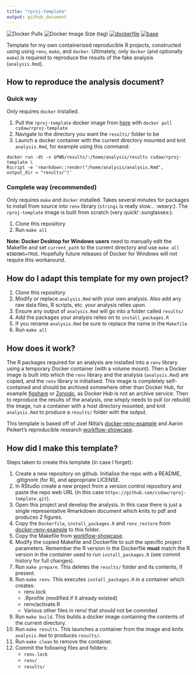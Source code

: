 ```yaml
---
title: "rproj-template"
output: github_document
---
```


![Docker Pulls](https://img.shields.io/docker/pulls/csdaw/rproj-template)
![Docker Image Size (tag)](https://img.shields.io/docker/image-size/csdaw/rproj-template/latest)
[![dockerfile](https://img.shields.io/badge/dockerfile%20on-github-blue.svg)](https://github.com/csdaw/rproj-template)
[![base](https://img.shields.io/badge/depends%20on-csdaw%2Frmarkdown--tinytex-blue)](https://hub.docker.com/csdaw/rmarkdown-tinytex "Docker base image")

Template for my own containerised reproducible R projects, constructed using 
using `renv`, `make`, and `docker`. Ultimately, only `docker`
(and optionally `make`) is required to reproduce the results of the fake 
analysis (`analysis.Rmd`).

## How to reproduce the analysis document?

### Quick way

Only requires `docker` installed.

1. Pull the `rproj-template` docker image from 
[here](https://hub.docker.com/repository/docker/csdaw/rproj-template) with
`docker pull csdaw/rproj-template`
2. Navigate to the directory you want the `results/` folder to be
3. Launch a docker container with the current directory mounted and knit `analysis.Rmd`, 
   for example using this command:

```
docker run -dt -v $PWD/results/:/home/analysis/results csdaw/rproj-template \
Rscript -e 'rmarkdown::render("/home/analysis/analysis.Rmd", output_dir = "results/")'
```

### Complete way (recommended)

Only requires `make` and `docker` installed. Takes several minutes for packages
to install from source into `renv` library (`stringi` is really slow... :weary:). 
The `rproj-template` image is built from scratch (very quick! :sunglasses:).

1. Clone this repository
2. Run `make all`

**Note: Docker Desktop for Windows users** need to manually edit the Makefile and 
set `current_path` to the current directory and use `make all WINDOWS=TRUE`. 
Hopefully future releases of Docker for Windows will not require this workaround.

## How do I adapt this template for my own project?

1. Clone this repository
2. Modify or replace `analysis.Rmd` with your own analysis. Also add any raw 
data files, R scripts, etc. your analysis relies upon.
3. Ensure any output of `analysis.Rmd` will go into a folder called `results/`
4. Add the packages your analysis relies on to `install_packages.R`
5. If you rename `analysis.Rmd` be sure to replace the name in the `Makefile`
6. Run `make all`

## How does it work?

The R packages required for an analysis 
are installed into a `renv` library using a temporary Docker container (with a
volume mount). Then a Docker image is built into
which the `renv` library and the analysis (`analysis.Rmd`) are copied, and the
`renv` library is initialised. This 
image is completely self-contained and should be archived somewhere other than
Docker Hub, for example [figshare](https://figshare.com) or 
[Zenodo](https://zenodo.org), as Docker Hub is not an archive service. Then to 
reproduce the results of the analysis, one simply needs to pull (or rebuild) 
the image, run a container with a host directory mounted, and knit `analysis.Rmd` 
to produce a `results/` folder with the output.

This template is based off of 
Joel Nitta's [docker-renv-example](https://github.com/joelnitta/docker-renv-example)
and Aaron Peikert's reproducible research 
[workflow-showcase](https://github.com/aaronpeikert/workflow-showcase/tree/41e7bc740a9956dea743160aac24e88165b3ec33).

## How did I make this template?

Steps taken to create this template (in case I forget):

1. Create a new repository on github. Initialise the repo with a README,
.gitignore (for R), and appropriate LICENSE.
2. In RStudio create a new project from a version control repository and paste
the repo web URL (in this case `https://github.com/csdaw/rproj-template.git`).
3. Open this project and develop the analysis. In this case there is just a 
single representative Rmarkdown document which knits to pdf and produces 2 
figures.
5. Copy the `Dockerfile`, `install_packages.R` and `renv_restore` from 
[docker-renv-example](https://github.com/joelnitta/docker-renv-example) to this
folder.
6. Copy the Makefile from 
[workflow-showcase](https://github.com/aaronpeikert/workflow-showcase/tree/41e7bc740a9956dea743160aac24e88165b3ec33).
7. Modify the copied Makefile and Dockerfile to suit the specific project parameters.
Remember the R version in the Dockerfile **must** match the R version in the
container used to run `install_packages.R` (see commit history for full
changes).
8. Run `make prepare`. This deletes the `results/` folder and its contents, if present.
9. Run `make renv`. This executes `install_packages.R` in a container which
creates:
    - renv.lock
    - .Rprofile (modified if it already existed)
    - renv/activate.R
    - Various other files in renv/ that should not be commited
10. Run `make build`. This builds a docker image containing the contents of the
current directory.
11. Run `make results`. This launches a container from the image and knits
`analysis.Rmd` to produces `results/`.
12. Run `make clean` to remove the container.
13. Commit the following files and folders:
    - `renv.lock`
    - `renv/`
    - `results/`
